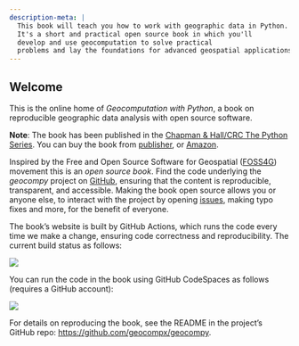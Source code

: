 ```yaml
---
description-meta: |
  This book will teach you how to work with geographic data in Python.
  It's a short and practical open source book in which you'll
  develop and use geocomputation to solve practical
  problems and lay the foundations for advanced geospatial applications.
---
```


::: {.content-visible when-format="html"}

# Welcome {.unnumbered}

This is the online home of *Geocomputation with Python*, a book on reproducible geographic data analysis with open source software.

**Note**: The book has been published in the [Chapman & Hall/CRC The Python Series](https://www.routledge.com/Chapman--HallCRC-The-Python-Series/book-series/PYTH).
You can buy the book from [publisher](https://www.routledge.com/Geocomputation-with-Python/Dorman-Graser-Nowosad-Lovelace/p/book/9781032460659), or [Amazon](https://www.amazon.com/Geocomputation-Python-Chapman-Hall-CRC/dp/1032460652/).

Inspired by the Free and Open Source Software for Geospatial ([FOSS4G](https://foss4g.org/)) movement this is an *open source book*.
Find the code underlying the *geocompy* project on [GitHub](https://github.com/geocompx/geocompy), ensuring that the content is reproducible, transparent, and accessible.
Making the book open source allows you or anyone else, to interact with the project by opening [issues](https://github.com/geocompx/geocompy/issues), making typo fixes and more, for the benefit of everyone.

The book's website is built by GitHub Actions, which runs the code every time we make a change, ensuring code correctness and reproducibility.
The current build status as follows:

[![](https://github.com/geocompx/geocompy/actions/workflows/main.yaml/badge.svg)](https://github.com/geocompx/geocompy/actions/workflows/main.yaml)

You can run the code in the book using GitHub CodeSpaces as follows (requires a GitHub account):

[![](https://github.com/codespaces/badge.svg)](https://github.com/codespaces/new?hide_repo_select=true&ref=main&repo=447558863)

For details on reproducing the book, see the README in the project's GitHub repo: <https://github.com/geocompx/geocompy>.

:::

